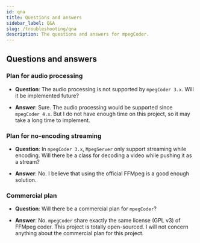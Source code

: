 ```yaml
---
id: qna
title: Questions and answers
sidebar_label: Q&A
slug: /troubleshooting/qna
description: The questions and answers for mpegCoder.
---
```



## Questions and answers

### Plan for audio processing

* **Question**: The audio processing is not supported by `mpegCoder 3.x`. Will it be implemented future?

* **Answer**: Sure. The audio processing would be supported since `mpegCoder 4.x`. But I do not have enough time on this project, so it may take a long time to implement.

### Plan for no-encoding streaming

* **Question**: In `mpegCoder 3.x`, `MpegServer` only support streaming while encoding. Will there be a class for decoding a video while pushing it as a stream?

* **Answer**: No. I believe that using the official FFMpeg is a good enough solution.

### Commercial plan

* **Question**: Will there be a commercial plan for `mpegCoder`?

* **Answer**: No. `mpegCoder` share exactly the same license (GPL v3) of FFMpeg coder. This project is totally open-sourced. I will not concern anything about the commercial plan for this project.
